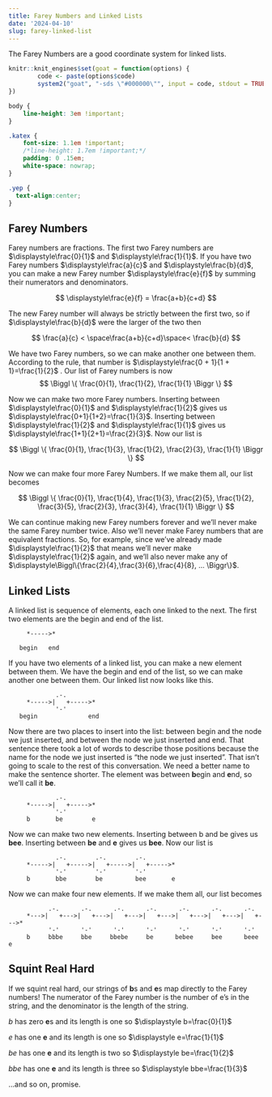 ```yaml
---
title: Farey Numbers and Linked Lists
date: '2024-04-10'
slug: farey-linked-list
---
```


The Farey Numbers are a good coordinate system for linked lists.

<!--more-->

```r
knitr::knit_engines$set(goat = function(options) {
        code <- paste(options$code)
        system2("goat", "-sds \"#000000\"", input = code, stdout = TRUE)
})
```

```css
body {
    line-height: 3em !important;
}

.katex {
    font-size: 1.1em !important;
    /*line-height: 1.7em !important;*/
    padding: 0 .15em;
    white-space: nowrap;
}

.yep {
  text-align:center;
}
```

## Farey Numbers

Farey numbers are fractions. The first two Farey numbers are $\displaystyle\frac{0}{1}$ and $\displaystyle\frac{1}{1}$. If you have two Farey numbers $\displaystyle\frac{a}{c}$ and $\displaystyle\frac{b}{d}$, you can make a new Farey number $\displaystyle\frac{e}{f}$ by summing their numerators and denominators.

$$ \displaystyle\frac{e}{f} = \frac{a+b}{c+d} $$

The new Farey number will always be strictly between the first two, so if $\displaystyle\frac{b}{d}$ were the larger of the two then

$$ \frac{a}{c} < \space\frac{a+b}{c+d}\space< \frac{b}{d} $$

We have two Farey numbers, so we can make another one between them. According to the rule, that number is $\displaystyle\frac{0 + 1}{1 + 1}=\frac{1}{2}$ . Our list of Farey numbers is now
$$
\Biggl \{ \frac{0}{1}, \frac{1}{2}, \frac{1}{1} \Biggr \}
$$

Now we can make two more Farey numbers. Inserting between $\displaystyle\frac{0}{1}$ and $\displaystyle\frac{1}{2}$ gives us $\displaystyle\frac{0+1}{1+2}=\frac{1}{3}$. Inserting between $\displaystyle\frac{1}{2}$ and $\displaystyle\frac{1}{1}$ gives us $\displaystyle\frac{1+1}{2+1}=\frac{2}{3}$. Now our list is 

$$ \Biggl \{ \frac{0}{1}, \frac{1}{3}, \frac{1}{2}, \frac{2}{3}, \frac{1}{1} \Biggr \} $$

Now we can make four more Farey Numbers. If we make them all, our list becomes

$$ \Biggl \{ \frac{0}{1}, \frac{1}{4}, \frac{1}{3}, \frac{2}{5}, \frac{1}{2}, \frac{3}{5}, \frac{2}{3}, \frac{3}{4}, \frac{1}{1} \Biggr \} $$

We can continue making new Farey numbers forever and we'll never make the same Farey number twice. Also we'll never make Farey numbers that are equivalent fractions. So, for example, since we've already made $\displaystyle\frac{1}{2}$ that means we'll never make $\displaystyle\frac{1}{2}$ again, and we'll also never make any of $\displaystyle\Biggl\{\frac{2}{4},\frac{3}{6},\frac{4}{8}, ... \Biggr\}$.

## Linked Lists

A linked list is sequence of elements, each one linked to the next. The first two elements are the begin and end of the list. 

```goat

     *----->*
     
   begin   end
```

If you have two elements of a linked list, you can make a new element between them. We have the begin and end of the list, so we can make another one between them. Our linked list now looks like this.

```goat
             .-.     
     *----->|   +----->*
             '-'      
   begin              end
```

Now there are two places to insert into the list: between begin and the node we just inserted, and between the node we just inserted and end. That sentence there took a lot of words to describe those positions because the name for the node we just inserted is "the node we just inserted". That isn't going to scale to the rest of this conversation. We need a better name to make the sentence shorter. The element was between **b**egin and **e**nd, so we'll call it **be**.

```goat
             .-.     
     *----->|   +----->*
             '-'       
     b       be        e
```

Now we can make two new elements. Inserting between b and be gives us **bee**. Inserting between **be** and **e** gives us **bee**. Now our list is

```goat
             .-.        .-.        .-.        
     *----->|   +----->|   +----->|   +----->*
             '-'        '-'        '-'       
     b       bbe        be         bee       e
```

Now we can make four new elements. If we make them all, our list becomes

```goat
           .-.      .-.      .-.      .-.      .-.      .-.      .-.      
     *--->|   +--->|   +--->|   +--->|   +--->|   +--->|   +--->|   +--->*
           '-'      '-'      '-'      '-'      '-'      '-'      '-'     
     b     bbbe     bbe     bbebe     be      bebee     bee      beee    e
```

## Squint Real Hard

If we squint real hard, our strings of **b**s and **e**s map directly to the Farey numbers! The numerator of the Farey number is the number of e's in the string, and the denominator is the length of the string. 

<div class="yep">

$\displaystyle b$ has zero **e**s and its length is one so $\displaystyle b=\frac{0}{1}$

$\displaystyle e$ has one **e** and its length is one so $\displaystyle e=\frac{1}{1}$

$\displaystyle be$ has one **e** and its length is two so $\displaystyle be=\frac{1}{2}$

$\displaystyle bbe$ has one **e** and its length is three so $\displaystyle bbe=\frac{1}{3}$

...and so on, promise.

</div>